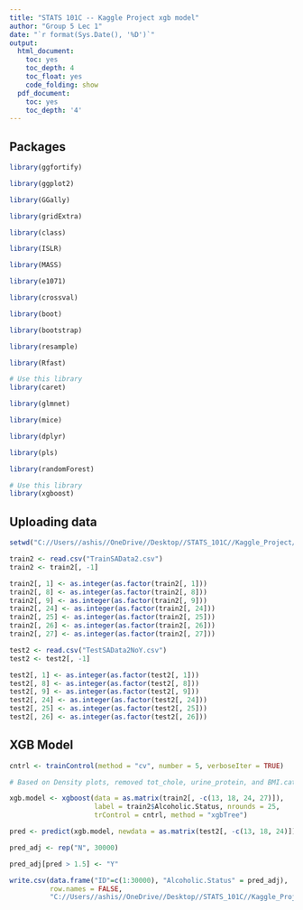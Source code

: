---
title: "STATS 101C -- Kaggle Project xgb model"
author: "Group 5 Lec 1"
date: "`r format(Sys.Date(), '%D')`"
output:
  html_document:
    toc: yes
    toc_depth: 4
    toc_float: yes
    code_folding: show
  pdf_document:
    toc: yes
    toc_depth: '4'
---

## Packages
```{r packs, include = FALSE}

library(ggfortify)

library(ggplot2)

library(GGally)

library(gridExtra)

library(class)

library(ISLR)

library(MASS)

library(e1071)

library(crossval)

library(boot)

library(bootstrap)

library(resample)

library(Rfast)

# Use this library
library(caret)

library(glmnet)

library(mice)

library(dplyr)

library(pls)

library(randomForest)

# Use this library
library(xgboost)

```

## Uploading data
```{r}

setwd("C://Users//ashis//OneDrive//Desktop//STATS_101C//Kaggle_Project//rmna")

train2 <- read.csv("TrainSAData2.csv")
train2 <- train2[, -1]

train2[, 1] <- as.integer(as.factor(train2[, 1]))
train2[, 8] <- as.integer(as.factor(train2[, 8]))
train2[, 9] <- as.integer(as.factor(train2[, 9]))
train2[, 24] <- as.integer(as.factor(train2[, 24]))
train2[, 25] <- as.integer(as.factor(train2[, 25]))
train2[, 26] <- as.integer(as.factor(train2[, 26]))
train2[, 27] <- as.integer(as.factor(train2[, 27]))

test2 <- read.csv("TestSAData2NoY.csv")
test2 <- test2[, -1]

test2[, 1] <- as.integer(as.factor(test2[, 1]))
test2[, 8] <- as.integer(as.factor(test2[, 8]))
test2[, 9] <- as.integer(as.factor(test2[, 9]))
test2[, 24] <- as.integer(as.factor(test2[, 24]))
test2[, 25] <- as.integer(as.factor(test2[, 25]))
test2[, 26] <- as.integer(as.factor(test2[, 26]))

```

## XGB Model
```{r}

cntrl <- trainControl(method = "cv", number = 5, verboseIter = TRUE)

# Based on Density plots, removed tot_chole, urine_protein, and BMI.category

xgb.model <- xgboost(data = as.matrix(train2[, -c(13, 18, 24, 27)]), 
                     label = train2$Alcoholic.Status, nrounds = 25,
                     trControl = cntrl, method = "xgbTree")

```

```{r}

pred <- predict(xgb.model, newdata = as.matrix(test2[, -c(13, 18, 24)]), type = "response")

pred_adj <- rep("N", 30000)

pred_adj[pred > 1.5] <- "Y"

write.csv(data.frame("ID"=c(1:30000), "Alcoholic.Status" = pred_adj), 
          row.names = FALSE, 
          "C://Users//ashis//OneDrive//Desktop//STATS_101C//Kaggle_Project//xgb_attempt//xgbpred41solution.csv")

```

